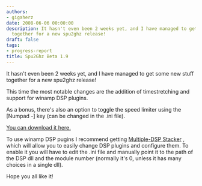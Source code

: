 ```yaml
---
authors:
- gigaherz
date: 2008-06-06 00:00:00
description: It hasn't even been 2 weeks yet, and I have managed to get some new stuff
  together for a new spu2ghz release!
draft: false
tags:
- progress-report
title: Spu2Ghz Beta 1.9
---
```


It hasn't even been 2 weeks yet, and I have managed to get some new
stuff together for a new spu2ghz release!

<!-- truncate -->

This time the most notable changes are the addition of timestretching
and support for winamp DSP plugins.

As a bonus, there's also an option to toggle the speed limiter using
the [Numpad -] key (can be changed in the .ini file).

[You can download it
here.](http://sourceforge.net/project/showfiles.php?group_id=87426&package_id=93611&release_id=605019)

To use winamp DSP pugins I recommend getting [Multiple-DSP
Stacker](http://www.winamp.com/plugins/details/128742) , which will
allow you to easily change DSP plugins and configure them. To enable it
you will have to edit the .ini file and manually point it to the path of
the DSP dll and the module number (normally it's 0, unless it has many
choices in a single dll).

Hope you all like it!